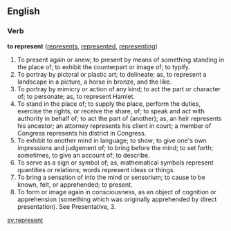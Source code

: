 ==English==

===Verb===
'''to represent'''  ([[represents]], [[represented]], [[representing]])
#To present again or anew; to present by means of something standing in the place of; to exhibit the counterpart or image of; to typify.
#To portray by pictoral or plastic art; to delineate; as, to represent a landscape in a picture, a horse in bronze, and the like.
#To portray by mimicry or action of any kind; to act the part or character of; to personate; as, to represent Hamlet.
#To stand in the place of; to supply the place, perform the duties, exercise the rights, or receive the share, of; to speak and act with authority in behalf of; to act the part of (another); as, an heir represents his ancestor; an attorney represents his client in court; a member of Congress represents his district in Congress.
#To exhibit to another mind in language; to show; to give one's own impressions and judgement of; to bring before the mind; to set forth; sometimes, to give an account of; to describe.
#To serve as a sign or symbol of; as, mathematical symbols represent quantities or relations; words represent ideas or things.
#To bring a sensation of into the mind or sensorium; to cause to be known, felt, or apprehended; to present.
#To form or image again in consciousness, as an object of cognition or apprehension (something which was originally apprehended by direct presentation). See Presentative, 3.

[[sv:represent]]